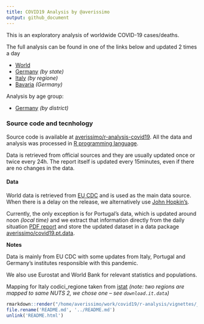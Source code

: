 ```yaml
---
title: COVID19 Analysis by @averissimo
output: github_document
---
```


This is an exploratory analysis of worldwide COVID-19 cases/deaths.

The full analysis can be found in one of the links below and updated 2 times a day

* [World](https://averissimo.github.io/covid19-analysis/)
* [Germany](https://averissimo.github.io/covid19-analysis/germany.html) *(by state)*
* [Italy](https://averissimo.github.io/covid19-analysis/italy.html) *(by regione)*
* [Bavaria](https://averissimo.github.io/covid19-analysis/bayer.html) *(Germany)*

Analysis by age group:

* [Germany](https://averissimo.github.io/covid19.de.data/) *(by district)*

### Source code and tecnhology

Source code is available at [averissimo/r-analysis-covid19](https://github.com/averissimo/r-analysis-covid19). All the data and analysis was processed in [R programming language](https://www.r-project.org/).

Data is retrieved from official sources and they are usually updated once or twice every 24h. The report itself is updated every 15minutes, even if there are no changes in the data.

#### Data

World data is retrieved from [EU CDC](https://data.europa.eu/euodp/en/data/dataset/covid-19-coronavirus-data) and is used as the main data source. When there is a delay on the release, we alternatively use [John Hopkin's](https://github.com/CSSEGISandData/COVID-19/).

Currently, the only exception is for Portugal's data, which is updated around noon *(local time)* and we extract that information directly from the daily situation [PDF report](https://covid19.min-saude.pt/relatorio-de-situacao/) and store the updated dataset in a data package [averissimo/covid19.pt.data](https://github.com/averissimo/covid19.pt.data).

**Notes**

Data is mainly from EU CDC with some updates from Italy, Portugal and Germany's institutes responsible with this pandemic.

We also use Eurostat and World Bank for relevant statistics and populations.

Mapping for Italy codici_regione taken from [istat](https://www.istat.it/it/archivio/6789) *(note: two regions are mapped to same NUTS 2, we chose one -- see `download.it.data`)*

```r
rmarkdown::render("/home/averissimo/work/covid19/r-analysis/vignettes/_README.Rmd", output_file = 'README.md')
file.rename('README.md', '../README.md')
unlink('README.html')
```

